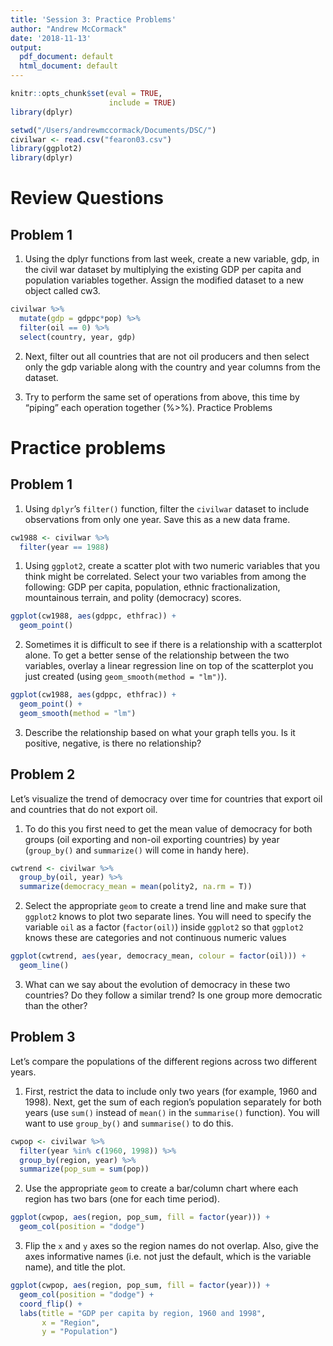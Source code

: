 ```yaml
---
title: 'Session 3: Practice Problems'
author: "Andrew McCormack"
date: '2018-11-13'
output:
  pdf_document: default
  html_document: default
---
```


```r
knitr::opts_chunk$set(eval = TRUE,
                      include = TRUE)
library(dplyr)
```

```r
setwd("/Users/andrewmccormack/Documents/DSC/")
civilwar <- read.csv("fearon03.csv")
library(ggplot2)
library(dplyr)
```

# Review Questions

## Problem 1

1) Using the dplyr functions from last week, create a new variable, gdp, in the civil war dataset by
multiplying the existing GDP per capita and population variables together. Assign the modified dataset
to a new object called cw3.

```r
civilwar %>%
  mutate(gdp = gdppc*pop) %>%
  filter(oil == 0) %>%
  select(country, year, gdp)
```


2) Next, filter out all countries that are not oil producers and then select only the gdp variable along with
the country and year columns from the dataset.

3) Try to perform the same set of operations from above, this time by “piping” each operation together (%>%).
Practice Problems

# Practice problems

## Problem 1

1) Using `dplyr`'s `filter()` function, filter the `civilwar` dataset to include observations from only one year. Save this as a new data frame.

```r
cw1988 <- civilwar %>%
  filter(year == 1988)
```

1) Using `ggplot2`, create a scatter plot with two numeric variables that you think might
be correlated. Select your two variables from among the following: GDP per capita, population,
ethnic fractionalization, mountainous terrain, and polity (democracy) scores.

```r
ggplot(cw1988, aes(gdppc, ethfrac)) +
  geom_point()
```

2) Sometimes it is difficult to see if there is a relationship with a scatterplot alone. To get a better sense of the relationship between the two variables, overlay a linear regression line on top of the scatterplot you just created (using `geom_smooth(method = "lm")`).

```r
ggplot(cw1988, aes(gdppc, ethfrac)) +
  geom_point() +
  geom_smooth(method = "lm")
```


3) Describe the relationship based on what your graph tells you. Is it positive, negative, is there no relationship?

## Problem 2

Let's visualize the trend of democracy over time for countries that export oil and countries that do not export oil. 

1) To do this you first need to get the mean value of democracy for both groups (oil exporting and non-oil exporting countries) by year (`group_by()` and `summarize()` will come in handy here).

```r
cwtrend <- civilwar %>%
  group_by(oil, year) %>%
  summarize(democracy_mean = mean(polity2, na.rm = T))
```

2) Select the appropriate `geom` to create a trend line and make sure that `ggplot2` knows to plot two separate lines. You will need to specify the variable `oil` as a factor (`factor(oil)`) inside `ggplot2` so that `ggplot2` knows these are categories and not continuous numeric values

```r
ggplot(cwtrend, aes(year, democracy_mean, colour = factor(oil))) +
  geom_line()
```

3) What can we say about the evolution of democracy in these two countries? Do they follow a similar trend? Is one group more democratic than the other?

## Problem 3

Let's compare the populations of the different regions across two different years.

1) First, restrict the data to include only two years (for example, 1960 and 1998). Next, get the sum of each region's population separately for both years (use `sum()` instead of `mean()` in the `summarise()` function). You will want to use `group_by()` and `summarise()` to do this. 

```r
cwpop <- civilwar %>%
  filter(year %in% c(1960, 1998)) %>%
  group_by(region, year) %>%
  summarize(pop_sum = sum(pop))
```

2) Use the appropriate `geom` to create a bar/column chart where each region has two bars (one for each time period). 

```r
ggplot(cwpop, aes(region, pop_sum, fill = factor(year))) +
  geom_col(position = "dodge")
```

3) Flip the `x` and `y` axes so the region names do not overlap. Also, give the axes informative names (i.e. not just the default, which is the variable name), and title the plot.

```r
ggplot(cwpop, aes(region, pop_sum, fill = factor(year))) +
  geom_col(position = "dodge") +
  coord_flip() +
  labs(title = "GDP per capita by region, 1960 and 1998",
       x = "Region",
       y = "Population")
```